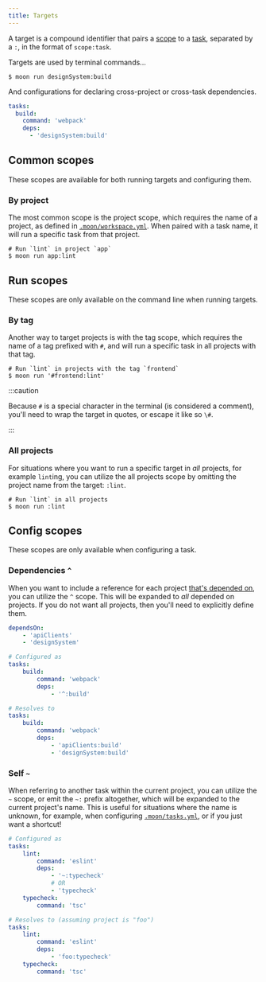 ```yaml
---
title: Targets
---
```


A target is a compound identifier that pairs a [scope](#scope) to a [task](./task), separated by a
`:`, in the format of `scope:task`.

Targets are used by terminal commands...

```shell
$ moon run designSystem:build
```

And configurations for declaring cross-project or cross-task dependencies.

```yaml
tasks:
  build:
    command: 'webpack'
    deps:
      - 'designSystem:build'
```

## Common scopes

These scopes are available for both running targets and configuring them.

### By project

The most common scope is the project scope, which requires the name of a project, as defined in
[`.moon/workspace.yml`](../config/workspace). When paired with a task name, it will run a specific
task from that project.

```shell
# Run `lint` in project `app`
$ moon run app:lint
```

## Run scopes

These scopes are only available on the command line when running targets.

### By tag

Another way to target projects is with the tag scope, which requires the name of a tag prefixed with
`#`, and will run a specific task in all projects with that tag.

```shell
# Run `lint` in projects with the tag `frontend`
$ moon run '#frontend:lint'
```

:::caution

Because `#` is a special character in the terminal (is considered a comment), you'll need to wrap
the target in quotes, or escape it like so `\#`.

:::

### All projects

For situations where you want to run a specific target in _all_ projects, for example `lint`ing, you
can utilize the all projects scope by omitting the project name from the target: `:lint`.

```shell
# Run `lint` in all projects
$ moon run :lint
```

## Config scopes

These scopes are only available when configuring a task.

### Dependencies `^`

When you want to include a reference for each project [that's depended on](./project#dependencies),
you can utilize the `^` scope. This will be expanded to _all_ depended on projects. If you do not
want all projects, then you'll need to explicitly define them.

```yaml title="moon.yml"
dependsOn:
	- 'apiClients'
	- 'designSystem'

# Configured as
tasks:
	build:
		command: 'webpack'
		deps:
			- '^:build'

# Resolves to
tasks:
	build:
		command: 'webpack'
		deps:
			- 'apiClients:build'
			- 'designSystem:build'
```

### Self `~`

When referring to another task within the current project, you can utilize the `~` scope, or emit
the `~:` prefix altogether, which will be expanded to the current project's name. This is useful for
situations where the name is unknown, for example, when configuring
[`.moon/tasks.yml`](../config/tasks), or if you just want a shortcut!

```yaml title=".moon/tasks.yml"
# Configured as
tasks:
	lint:
		command: 'eslint'
		deps:
			- '~:typecheck'
			# OR
			- 'typecheck'
	typecheck:
		command: 'tsc'

# Resolves to (assuming project is "foo")
tasks:
	lint:
		command: 'eslint'
		deps:
			- 'foo:typecheck'
	typecheck:
		command: 'tsc'
```

